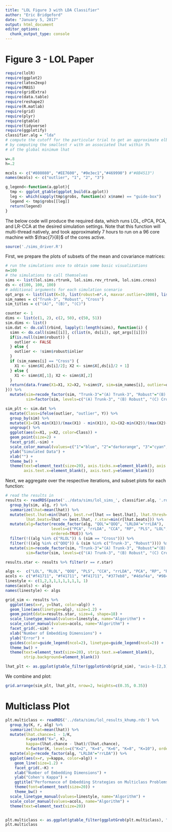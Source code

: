 ```yaml
---
title: "LOL Figure 3 with LDA Classifier"
author: "Eric Bridgeford"
date: "January 5, 2017"
output: html_document
editor_options: 
  chunk_output_type: console
---
```


# Figure 3 - LOL Paper

```r
require(lolR)
require(ggplot2)
require(latex2exp)
require(MASS)
require(gridExtra)
require(data.table)
require(reshape2)
require(R.matlab)
require(grid)
require(plyr)
require(gtable)
require(tidyverse)
require(ggplotify)
classifier.alg = "lda"
# compute the cutoff for the particular trial to get an approximate elbow
# by computing the smallest r with an associated lhat within 5%
# of the global minimum lhat

w=.8
h=.2

mcols <- c("#808080", "#EE7600", "#0e3ec1","#469990") #"#8B4513")
names(mcols) <- c("outlier", "1", "2", "3")

g_legend<-function(a.gplot){
  tmp <- ggplot_gtable(ggplot_build(a.gplot))
  leg <- which(sapply(tmp$grobs, function(x) x$name) == "guide-box")
  legend <- tmp$grobs[[leg]]
  return(legend)
}
```

The below code will produce the required data, which runs LOL, cPCA, PCA, and LR-CCA at the desired simulation settings. Note that this function will multi-thread natively, and took approximately 7 hours to run on a 96 core machine with $\frac{7}{8}$ of the cores active.

```r
source('./sims_driver.R')
```

First, we prepare the plots of subsets of the mean and covariance matrices:

```r
# run the simulations once to obtain some basic visualizations
n=100
# the simulations to call themselves
sims <- list(lol.sims.rtrunk, lol.sims.rev_rtrunk, lol.sims.cross)
ds <- c(100, 100, 100)
# additional arguments for each simulation scenario
opt_args <- list(list(K=3), list(robust=n*.4, maxvar.outlier=1000), list())
sim_names = c("Trunk-3", "Robust", "Cross")
sim_titles = c("(A)", "(B)", "(C)")

counter <- 1
dims <- list(c(1, 2), c(2, 50), c(50, 51))
sim.dims <- list()
sim.dat <- do.call(rbind, lapply(1:length(sims), function(i) {
  simn <- do.call(sims[[i]], c(list(n, ds[i]), opt_args[[i]]))
  if(is.null(simn$robust)) {
    outlier <- FALSE
  } else {
    outlier <- !simn$robust$inlier
  }
  if (sim_names[i] == "Cross") {
    X1 <- simn$X[,ds[i]/2]; X2 <- simn$X[,ds[i]/2 + 1]
  } else {
    X1 <- simn$X[,1]; X2 <- simn$X[,2]
  }
  return(data.frame(X1=X1, X2=X2, Y=simn$Y, sim=sim_names[i], outlier=outlier))
})) %>%
  mutate(sim=recode_factor(sim, "Trunk-3"="(A) Trunk-3", "Robust"="(B) Robust", "Cross"="(C) Cross"),
         sim=factor(sim, levels=c("(A) Trunk-3", "(B) Robust", "(C) Cross"), ordered=TRUE))

sim_plt <- sim.dat %>%
  mutate(Class=ifelse(outlier, "outlier", Y)) %>%
  group_by(sim) %>%
  mutate(X1=(X1-min(X1))/(max(X1) - min(X1)), X2=(X2-min(X2))/(max(X2)-min(X2))) %>%
  ungroup() %>%
  ggplot(aes(x=X1, y=X2, color=Class)) +
  geom_point(size=2) +
  facet_grid(.~sim) +
  scale_color_manual(values=c("1"="blue", "2"="darkorange", "3"="cyan", "outlier"="darkgray")) +
  ylab("Simulated Data") +
  xlab("") +
  theme_bw() +
  theme(text=element_text(size=20), axis.ticks.x=element_blank(), axis.ticks.y=element_blank(),
        axis.text.x=element_blank(), axis.text.y=element_blank())
```

Next, we aggregate over the respective iterations, and subset plots for each function:

```r
# read the results in
results <- readRDS(paste('../data/sims/lol_sims_', classifier.alg, '.rds', sep="")) %>%
  group_by(sim, alg, r) %>%
  summarize(lhat=mean(lhat)) %>%
  mutate(best.lhat=min(lhat), best.r=r[lhat == best.lhat], lhat.thresh=best.lhat*1.05,
         lhat.beats=lhat <= best.lhat, r.star=min(r[lhat.beats])) %>%
  mutate(alg=factor(recode_factor(alg, "QOL"="QOQ", "LRLDA"="rrLDA"), 
                    levels=c("PCA", "rrLDA", "CCA", "RP", "PLS", "LOL", "QOQ", "RLOL"),
                    ordered=TRUE)) %>%
  filter(!((alg %in% c("RLOL")) & (sim == "Cross"))) %>%
  filter(!((alg %in% c("QOQ")) & (sim %in% c("Trunk-3", "Robust")))) %>%
  mutate(sim=recode_factor(sim, "Trunk-3"="(A) Trunk-3", "Robust"="(B) Robust", "Cross"="(C) Cross"),
         sim=factor(sim, levels=c("(A) Trunk-3", "(B) Robust", "(C) Cross"), ordered=TRUE))

results.star <- results %>% filter(r == r.star)

algs <-  c("LOL", "RLOL", "QOQ", "PLS", "CCA", "rrLDA", "PCA", "RP", "ROAD", "LASSO")
acols <- c("#f41711", "#f41711", "#f41711", "#377eb8", "#4daf4a", "#984ea3", "#ff7f00", "#a65628", "#99b4c6", "#666666")
linestyle <- c(1,2,3,1,1,1,1,1,1, 1)
names(acols) <- algs
names(linestyle) <- algs

grid_sim <- results %>%
  ggplot(aes(x=r, y=lhat, color=alg)) +
  geom_line(aes(linetype=alg), size=1.2) +
  geom_point(data=results.star, size=4, shape=18) +
  scale_linetype_manual(values=linestyle, name="Algorithm") +
  scale_color_manual(values=acols, name="Algorithm") +
  facet_grid(.~sim) +
  xlab("Number of Embedding Dimensions") +
  ylab("Error") +
  guides(color=guide_legend(ncol=2), linetype=guide_legend(ncol=2)) +
  theme_bw() +
  theme(text=element_text(size=20), strip.text.x=element_blank(),
        strip.background=element_blank()) 

lhat_plt <- as.ggplot(gtable_filter(ggplotGrob(grid_sim), "axis-b-[2,3]", trim=FALSE, invert=TRUE))
```

We combine and plot:

```r
grid.arrange(sim_plt, lhat_plt, nrow=2, heights=c(0.35, 0.35))
```

# Multiclass Plot

```r
plt.multiclass <- readRDS('../data/sims/lol_results_khump.rds') %>%
  group_by(K, r, alg) %>%
  summarize(lhat=mean(lhat)) %>%
  mutate(lhat.chance=1 - 1/K,
         K=paste0("K=", K),
         kappa=(lhat.chance - lhat)/(lhat.chance),
         K=factor(K, levels=c("K=2", "K=4", "K=6", "K=8", "K=10"), ordered=TRUE)) %>%
  mutate(alg=recode_factor(alg, "LRLDA"="rrLDA")) %>%
  ggplot(aes(x=r, y=kappa, color=alg)) +
    geom_line(size=1.2) +
    facet_grid(.~K) +
    xlab("Number of Embedding Dimensions") +
    ylab("Cohen's Kappa") +
    ggtitle("Performance of Embedding Strategies on Multiclass Problems") +
    theme(font=element_text(size=20)) +
    theme_bw() +
  scale_linetype_manual(values=linestyle, name="Algorithm") +
  scale_color_manual(values=acols, name="Algorithm") +
  theme(text=element_text(size=20))


plt.multiclass <- as.ggplot(gtable_filter(ggplotGrob(plt.multiclass), "axis-b-[2,3,4,5]", trim=FALSE, invert=TRUE))
plt.multiclass
```
